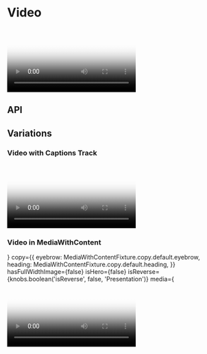 
<Meta title="Components/Video" component={Video} />

# Video

<Canvas>
  <Story name="Base component">
    <Video
      fallbackImage={{
        large: './assets/images/MediaWithContent/video-poster.png',
        medium: './assets/images/MediaWithContent/video-poster.png',
        small: './assets/images/MediaWithContent/video-poster.png',
      }}
      hasAllowAudio={knobs.boolean('hasAllowAudio', false, 'Attributes')}
      hasAutoplay={knobs.boolean('hasAutoplay', false, 'Attributes')}
      hasLoop={knobs.boolean('hasLoop', false, 'Attributes')}
      hasPlayInFullScreen={knobs.boolean(
        'hasPlayInFullScreen',
        false,
        'Presentation',
      )}
      isFullWidth={knobs.boolean('isFullWidth', true, 'Presentation')}
      isScrollBasedVideo={knobs.boolean(
        'isScrollBasedVideo',
        false,
        'Attributes',
      )}
      large={knobs.text(
        'large',
        'https://player.vimeo.com/external/225136214.hd.mp4?s=a01cd8b47f35767394e48dc01af10510ef8ff4dd&profile_id=174&size=large',
        'Content',
      )}
      medium={knobs.text(
        'medium',
        'https://player.vimeo.com/external/225136214.hd.mp4?s=a01cd8b47f35767394e48dc01af10510ef8ff4dd&profile_id=174&size=medium',
        'Content',
      )}
      poster={{
        copy: {
          altText: 'How to Use Video for Tea Tree Leaf Facial Exfoliant',
        },
        large: './assets/images/MediaWithContent/video-poster.png',
        medium: './assets/images/MediaWithContent/video-poster.png',
        small: './assets/images/MediaWithContent/video-poster.png',
      }}
      small={knobs.text(
        'small',
        'https://player.vimeo.com/external/225136214.hd.mp4?s=a01cd8b47f35767394e48dc01af10510ef8ff4dd&profile_id=174&size=small',
        'Content',
      )}
    />
  </Story>
</Canvas>

## API

<ArgsTable of={Video} />

## Variations

### Video with Captions Track

<Canvas>
  <Story name="Video with Captions Track">
    <Video
      captions={{
        isActive: knobs.boolean('isActive', true, 'Captions'),
        shouldShowToggleButton: knobs.boolean(
          'shouldShowToggleButton',
          true,
          'Captions',
        ),
        toggleButtonTitle: knobs.text(
          'toggleButtonTitle',
          'toggle captions',
          'Captions',
        ),
        language: knobs.text('language', 'en', 'Captions'),
        fileUrl: knobs.text(
          'fileUrl',
          './assets/captions/Raeburn-The-Making-of-ENG.vtt',
        ),
      }}
      hasAllowAudio={true}
      hasAutoplay={false}
      hasNativeControls={knobs.boolean(
        'hasNativeControls',
        false,
        'Presentation',
      )}
      hasPlayInFullScreen={knobs.boolean(
        'hasPlayInFullScreen',
        false,
        'Presentation',
      )}
      isFullWidth={true}
      large="https://player.vimeo.com/external/507407492.hd.mp4?s=dc189b24139fa30f366c7082059a5c7cee5a2700&profile_id=175"
      medium="https://player.vimeo.com/external/507407492.hd.mp4?s=dc189b24139fa30f366c7082059a5c7cee5a2700&profile_id=175"
      small="https://player.vimeo.com/external/507407492.hd.mp4?s=dc189b24139fa30f366c7082059a5c7cee5a2700&profile_id=175"
      poster={{
        copy: {
          altText: 'How to Use Video for Tea Tree Leaf Facial Exfoliant',
        },
        large: './assets/images/MediaWithContent/video-poster.png',
        medium: './assets/images/MediaWithContent/video-poster.png',
        small: './assets/images/MediaWithContent/video-poster.png',
      }}
    />
  </Story>
</Canvas>

### Video in MediaWithContent

<Canvas>
  <Story name="Plays in full screen, placed in 50/50 Component">
    <MediaWithContent
      backgroundColor="#fffeef"
      content={
        <DefinitionList items={MediaWithContentFixture.definitionList.items} />
      }
      copy={{
        eyebrow: MediaWithContentFixture.copy.default.eyebrow,
        heading: MediaWithContentFixture.copy.default.heading,
      }}
      hasFullWidthImage={false}
      isHero={false}
      isReverse={knobs.boolean('isReverse', false, 'Presentation')}
      media={
        <Video
          fallbackImage={{
            large: './assets/images/MediaWithContent/video-poster.png',
            medium: './assets/images/MediaWithContent/video-poster.png',
            small: './assets/images/MediaWithContent/video-poster.png',
          }}
          hasAllowAudio={true}
          hasAutoplay={false}
          hasLoop={true}
          hasPlayInFullScreen={true}
          hasControls={true}
          isFullWidth={false}
          large="https://player.vimeo.com/external/225136214.hd.mp4?s=a01cd8b47f35767394e48dc01af10510ef8ff4dd&profile_id=174"
          medium="https://player.vimeo.com/external/225136214.hd.mp4?s=a01cd8b47f35767394e48dc01af10510ef8ff4dd&profile_id=174"
          poster={{
            copy: {
              altText: 'How to Use Video for Tea Tree Leaf Facial Exfoliant',
            },
            large: './assets/images/MediaWithContent/video-poster.png',
            medium: './assets/images/MediaWithContent/video-poster.png',
            small: './assets/images/MediaWithContent/video-poster.png',
          }}
          small="https://player.vimeo.com/external/225136214.hd.mp4?s=a01cd8b47f35767394e48dc01af10510ef8ff4dd&profile_id=174"
        />
      }
      theme={knobs.select('theme', ['dark', 'light'], 'dark', 'Presentation')}
    />
  </Story>
</Canvas>

